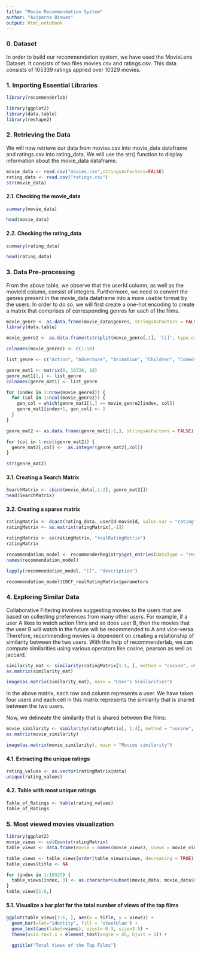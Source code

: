 ---
title: "Movie Recommendation System"
author: "Aviparna Biswas"
output: html_notebook
---

### 0. Dataset

In order to build our recommendation system, we have used the MovieLens Dataset. It consists of two files movies.csv and ratings.csv. This data consists of 105339 ratings applied over 10329 movies.

### 1. Importing Essential Libraries

```{r}

library(recommenderlab)

```

```{r}
library(ggplot2)
library(data.table)
library(reshape2)
```

### 2. Retrieving the Data

We will now retrieve our data from movies.csv into movie_data dataframe and ratings.csv into rating_data. We will use the str() function to display information about the movie_data dataframe.

```{r}
movie_data <- read.csv("movies.csv",stringsAsFactors=FALSE)
rating_data <- read.csv("ratings.csv")
str(movie_data)
```

#### 2.1. Checking the movie_data
```{r}
summary(movie_data)
```
```{r}
head(movie_data)
```
#### 2.2. Checking the rating_data
```{r}
summary(rating_data)
```
```{r}
head(rating_data)
```
### 3. Data Pre-processing
From the above table, we observe that the userId column, as well as the movieId column, consist of integers. Furthermore, we need to convert the genres present in the movie_data dataframe into a more usable format by the users. In order to do so, we will first create a one-hot encoding to create a matrix that comprises of corresponding genres for each of the films.

```{r}
movie_genre <- as.data.frame(movie_data$genres, stringsAsFactors = FALSE)
library(data.table)

movie_genre2 <- as.data.frame(tstrsplit(movie_genre[,1], '[|]', type.convert = TRUE), stringsAsFactors = FALSE)

colnames(movie_genre2) <- c(1:10)

list_genre <- c("Action", "Adventure", "Animation", "Children", "Comedy", "Crime","Documentary", "Drama", "Fantasy", "Film-Noir", "Horror", "Musical", "Mystery","Romance", "Sci-Fi", "Thriller", "War", "Western")

genre_mat1 <- matrix(0, 10330, 18)
genre_mat1[1,] <- list_genre
colnames(genre_mat1) <- list_genre

for (index in 1:nrow(movie_genre2)) {
  for (col in 1:ncol(movie_genre2)) {
    gen_col = which(genre_mat1[1,] == movie_genre2[index, col])
    genre_mat1[index+1, gen_col] <- 1
  }
}

genre_mat2 <- as.data.frame(genre_mat1[-1,], stringsAsFactors = FALSE)

for (col in 1:ncol(genre_mat2)) {
  genre_mat2[,col] <-  as.integer(genre_mat2[,col])
}

str(genre_mat2)
```
#### 3.1. Creating a Search Matrix 
```{r}
SearchMatrix <- cbind(movie_data[,1:2], genre_mat2[])
head(SearchMatrix)
```
#### 3.2. Creating a sparse matrix
```{r}
ratingMatrix <- dcast(rating_data, userId~movieId, value.var = "rating", na.rm=FALSE)
ratingMatrix <- as.matrix(ratingMatrix[,-1])

ratingMatrix <- as(ratingMatrix, "realRatingMatrix")
ratingMatrix
```

```{r}
recommendation_model <- recommenderRegistry$get_entries(dataType = "realRatingMatrix")
names(recommendation_model)
```
```{r}
lapply(recommendation_model, "[[", "description")
```
```{r}
recommendation_model$IBCF_realRatingMatrix$parameters
```
### 4. Exploring Similar Data
Collaborative Filtering involves suggesting movies to the users that are based on collecting preferences from many other users. For example, if a user A likes to watch action films and so does user B, then the movies that the user B will watch in the future will be recommended to A and vice-versa. Therefore, recommending movies is dependent on creating a relationship of similarity between the two users. With the help of recommenderlab, we can compute similarities using various operators like cosine, pearson as well as jaccard.
```{r}
similarity_mat <- similarity(ratingMatrix[1:4, ], method = "cosine", which = "users")
as.matrix(similarity_mat)

image(as.matrix(similarity_mat), main = "User's Similarities")
```
In the above matrix, each row and column represents a user. We have taken four users and each cell in this matrix represents the similarity that is shared between the two users.

Now, we delineate the similarity that is shared between the films:

```{r}
movie_similarity <- similarity(ratingMatrix[, 1:4], method = "cosine", which = "items")
as.matrix(movie_similarity)

image(as.matrix(movie_similarity), main = "Movies similarity")
```
#### 4.1. Extracting the unique ratings
```{r}
rating_values <- as.vector(ratingMatrix@data)
unique(rating_values)
```
#### 4.2. Table with most unique ratings
```{r}
Table_of_Ratings <- table(rating_values)
Table_of_Ratings
```
### 5. Most viewed movies visualization
```{r}
library(ggplot2)
movie_views <- colCounts(ratingMatrix)
table_views <- data.frame(movie = names(movie_views), views = movie_views)

table_views <- table_views[order(table_views$views, decreasing = TRUE), ]
table_views$title <- NA

for (index in 1:10325) {
  table_views[index, 3] <- as.character(subset(movie_data, movie_data$movieId == table_views[index, 1])$title)
}
table_views[1:6,]
```
#### 5.1. Visualize a bar plot for the total number of views of the top films
```{r}
ggplot(table_views[1:6, ], aes(x = title, y = views)) +
  geom_bar(stat="identity", fill = 'steelblue') +
  geom_text(aes(label=views), vjust=-0.3, size=3.5) +
  theme(axis.text.x = element_text(angle = 45, hjust = 1)) +

  ggtitle("Total Views of the Top Films")
```

